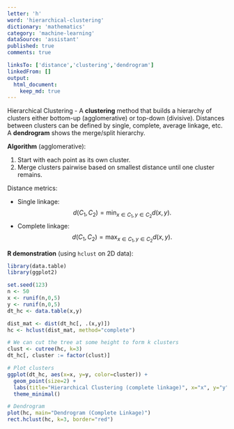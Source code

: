 ```yaml
---
letter: 'h'
word: 'hierarchical-clustering'
dictionary: 'mathematics'
category: 'machine-learning'
dataSource: 'assistant'
published: true
comments: true

linksTo: ['distance','clustering','dendrogram']
linkedFrom: []
output:
  html_document:
    keep_md: true
---
```




<a id="hierarchical-clustering">Hierarchical Clustering</a> - A **clustering** method that builds a hierarchy of clusters either bottom-up (agglomerative) or top-down (divisive). Distances between clusters can be defined by single, complete, average linkage, etc. A **dendrogram** shows the merge/split hierarchy.

**Algorithm** (agglomerative):
1. Start with each point as its own cluster.
2. Merge clusters pairwise based on smallest distance until one cluster remains.

Distance metrics:
- Single linkage: 
$$
d(C_1, C_2) = \min_{x\in C_1, y\in C_2} d(x,y).
$$
- Complete linkage: 
$$
d(C_1, C_2) = \max_{x\in C_1, y\in C_2} d(x,y).
$$

**R demonstration** (using `hclust` on 2D data):


``` r
library(data.table)
library(ggplot2)

set.seed(123)
n <- 50
x <- runif(n,0,5)
y <- runif(n,0,5)
dt_hc <- data.table(x,y)

dist_mat <- dist(dt_hc[, .(x,y)])
hc <- hclust(dist_mat, method="complete")

# We can cut the tree at some height to form k clusters
clust <- cutree(hc, k=3)
dt_hc[, cluster := factor(clust)]

# Plot clusters
ggplot(dt_hc, aes(x=x, y=y, color=cluster)) + 
  geom_point(size=2) +
  labs(title="Hierarchical Clustering (complete linkage)", x="x", y="y") +
  theme_minimal()
```

<Figure src="/dictionaries/mathematics/mathematics_machine-learning_h_hierarchical-clustering_files/unnamed-chunk-1-1.png">
	
</Figure>

``` r
# Dendrogram
plot(hc, main="Dendrogram (Complete Linkage)")
rect.hclust(hc, k=3, border="red")
```

<Figure src="/dictionaries/mathematics/mathematics_machine-learning_h_hierarchical-clustering_files/unnamed-chunk-1-2.png">
	
</Figure>
